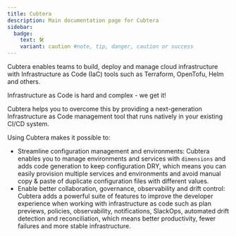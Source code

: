 ```yaml
---
title: Cubtera
description: Main documentation page for Cubtera
sidebar:
  badge:
    text: 🛠️
    variant: caution #note, tip, danger, caution or success
---
```


Cubtera enables teams to build, deploy and manage cloud infrastructure with Infrastructure as Code (IaC) tools such as Terraform, OpenTofu, Helm and others.

Infrastructure as Code is hard and complex - we get it!

Cubtera helps you to overcome this by providing a next-generation Infrastructure as Code management tool that runs natively in your existing CI/CD system.

Using Cubtera makes it possible to:

- Streamline configuration management and environments: Cubtera enables you to manage environments and services with `dimensions` and adds code generation to keep configuration DRY, which means you can easily provision multiple services and environments and avoid manual copy & paste of duplicate configuration files with different values.
- Enable better collaboration, governance, observability and drift control: Cubtera adds a powerful suite of features to improve the developer experience when working with infrastructure as code such as plan previews, policies, observability, notifications, SlackOps, automated drift detection and reconciliation, which means better productivity, fewer failures and more stable infrastructure.

